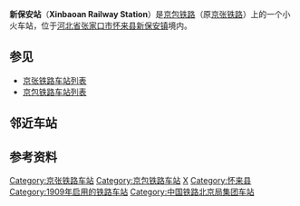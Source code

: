 {{Infobox China railway station
|车站名称 = 新保安站
|图片 = Xinbaoan Railway Station (20180313122038).jpg
|图片介绍 = 站房
|其他名称 = 
|车站拼音 = Xinbaoan
|英文名称 = Xinbao'an Railway Station
|车站代码 = 12275<ref>{{cite book|title=中华人民共和国铁路车站代码（GB/T 10302-2010）|publisher=中国标准出版社|year=2010|isbn=155066140495|ignore-isbn-error=true|pages=41}}</ref>
|电报码 = XAP
|拼音码 = XBA
|车站地址 = [[河北省|河北省]][[张家口市|张家口市]][[怀来县|怀来县]][[新保安镇|新保安镇]]
|坐标 = {{coord|40|26|19.02|N|115|25|29.49|E|type:landmark|display=inline,title}}
|车站等级 = 四等站
}}

'''新保安站'''（'''Xinbaoan Railway Station'''）是[[京包铁路|京包铁路]]（原[[京张铁路|京张铁路]]）上的一个小火车站，位于[[河北省|河北省]][[张家口市|张家口市]][[怀来县|怀来县]][[新保安镇|新保安镇]]境内。

==参见==
*[[京张铁路车站列表|京张铁路车站列表]]
*[[京包铁路车站列表|京包铁路车站列表]]

== 邻近车站==
{{start rail box|[[中国铁路|中国铁路]]}}
{{s-inop|[[沙城站|沙城站]]|{{站|北京北}}方向<br />接[[丰沙线|丰沙线]]{{站|丰台}}方向}}
{{s-line|[[京包铁路|京包铁路]]<br />← 9km 新保安站 8km →}}
{{s-inop|[[西八里站|西八里站]]|{{站|包头}}方向}}
{{end box}}

== 参考资料 ==
{{reflist}}
{{京包铁路}}

[[Category:京张铁路车站|Category:京张铁路车站]]
[[Category:京包铁路车站|Category:京包铁路车站]]
[[Category:张家口市铁路车站|X]]
[[Category:怀来县|Category:怀来县]]
[[Category:1909年启用的铁路车站|Category:1909年启用的铁路车站]]
[[Category:中国铁路北京局集团车站|Category:中国铁路北京局集团车站]]

{{China-rail-stub}}
{{Railwaystation-stub}}
